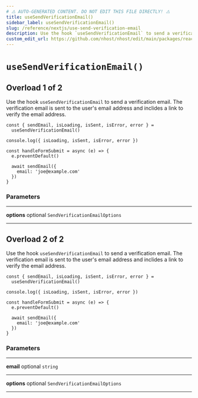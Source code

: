 ```yaml
---
# ⚠️ AUTO-GENERATED CONTENT. DO NOT EDIT THIS FILE DIRECTLY! ⚠️
title: useSendVerificationEmail()
sidebar_label: useSendVerificationEmail()
slug: /reference/nextjs/use-send-verification-email
description: Use the hook `useSendVerificationEmail` to send a verification email. The verification email is sent to the user's email address and inclides a link to verify the email address.
custom_edit_url: https://github.com/nhost/nhost/edit/main/packages/react/src/hooks/user.ts#L481
---
```


# `useSendVerificationEmail()`

## Overload 1 of 2

Use the hook `useSendVerificationEmail` to send a verification email. The verification email is sent to the user's email address and inclides a link to verify the email address.

```tsx
const { sendEmail, isLoading, isSent, isError, error } =
  useSendVerificationEmail()

console.log({ isLoading, isSent, isError, error })

const handleFormSubmit = async (e) => {
  e.preventDefault()

  await sendEmail({
    email: 'joe@example.com'
  })
}
```

### Parameters

---

**<span className="parameter-name">options</span>** <span className="optional-status">optional</span> `SendVerificationEmailOptions`

---

## Overload 2 of 2

Use the hook `useSendVerificationEmail` to send a verification email. The verification email is sent to the user's email address and inclides a link to verify the email address.

```tsx
const { sendEmail, isLoading, isSent, isError, error } =
  useSendVerificationEmail()

console.log({ isLoading, isSent, isError, error })

const handleFormSubmit = async (e) => {
  e.preventDefault()

  await sendEmail({
    email: 'joe@example.com'
  })
}
```

### Parameters

---

**<span className="parameter-name">email</span>** <span className="optional-status">optional</span> `string`

---

**<span className="parameter-name">options</span>** <span className="optional-status">optional</span> `SendVerificationEmailOptions`

---
